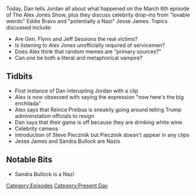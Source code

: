 {{Episode
    | title           = March 6 & Celebrity Cameos
    | caption         = [https://knowledgefight.libsyn.com/knowledge-fight-march-6-celebrity-cameos Listen to this episode on Libsyn]
    | episodeNumber   = 20
    | length          = 02:16:19
    | airDate         = March 13, 2017
    | coverageDate    = March 6, 2017
    | episodeType     = [[:Category:Present Day|Present Day]]
    | appearance      = [[Reince Priebus]], [[Jeff Sessions]], [[Matt Drudge]], [[Eddie Bravo]], [[Jesse James]], [[Sandra Bullock]], [[Steve Pieczinik]]
    | beverage        = white wine
    | oocDrop         = Now here's the big enchilada
    | previousEpisode = [[19: March 3, 2017]]
    | nextEpisode     = [[21: March 9, 2017]]
}}

{{Stub}}

Today, Dan tells Jordan all about what happened on the March 6th episode of The Alex Jones Show, plus they discuss celebrity drop-ins from "lovable weirdo" Eddie Bravo and "potentially a Nazi" Jesse James.  Topics discussed include:

*Are Gen. Flynn and Jeff Sessions the real victims?
*Is listening to Alex Jones unofficially required of servicemen?
*Does Alex think that random memes are "primary sources?"
*Can one be both a literal and metaphorical vampire?

==Tidbits==

*First instance of Dan interupting Jordan with a clip
*Alex is now obsessed with saying the expression "now here's the big enchilada"
*Alex says that Reince Preibus is sneakily going around telling Trump admininstation officials to resign
*Dan says that their game is off because they are drinking white wine
*Celebrity cameos
*Introduction of Steve Pieczinik but Pieczinik doesn't appear in any clips
*Jesse James and Sandra Bullock are Nazis

==Notable Bits==

*Sandra Bullock is a Nazi

[[Category:Episodes]]
[[Category:Present Day]]